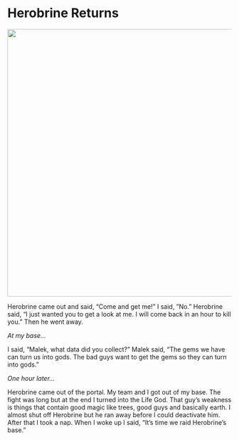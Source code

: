 # Herobrine Returns

![](img/3-gods.jpg){width=600px}

Herobrine came out and said, “Come and get me!”  I said, ”No.” Herobrine said, “I just wanted you to get a look at me. I will come back in an hour to kill you.”  Then he went away. 

*At my base...*

I said, “Malek, what data did you collect?”  Malek said, “The gems we have can turn us into gods. The bad guys want to get the gems so they can turn into gods.”

*One hour later...*

Herobrine came out of the portal. My team and I got out of my base. The fight was long but at the end I turned into the Life God. That guy's weakness is things that contain good magic like trees, good guys and basically earth. I almost shut off Herobrine but he ran away before I could deactivate him. After that I took a nap. When I woke up I said, “It's time we raid Herobrine's base.”
